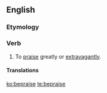 ==English==

===Etymology===
{{prefix|be|praise|lang=en}}

===Verb===
{{en-verb|beprais}}

# {{lb|en|transitive}} To [[praise]] greatly or [[extravagant]]ly.

====Translations====
{{trans-top|to praise greatly or extravagantly}}
{{trans-mid}}
{{trans-bottom}}

[[ko:bepraise]]
[[te:bepraise]]